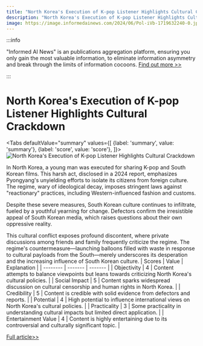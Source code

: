 ```yaml
---
title: "North Korea's Execution of K-pop Listener Highlights Cultural Crackdown"
description: "North Korea's Execution of K-pop Listener Highlights Cultural Crackdown"
image: https://image.informedainews.com/2024/06/Pol-iVb-1719632240-0.jpg
---
```



:::info

"Informed AI News" is an publications aggregation platform, ensuring you only gain the most valuable information, to eliminate information asymmetry and break through the limits of information cocoons.  [Find out more >>](/)

:::

# North Korea's Execution of K-pop Listener Highlights Cultural Crackdown


<Tabs
	defaultValue="summary"
	values={[
	{label: 'summary', value: 'summary'},
	{label: 'score', value: 'score'},
]}>
<TabItem value="summary">
<img
  src="https://image.informedainews.com/2024/06/Pol-iVb-1719632240-0.jpg"
  alt="North Korea's Execution of K-pop Listener Highlights Cultural Crackdown"
/>



In North Korea, a young man was executed for sharing K-pop and South Korean films. This harsh act, disclosed in a 2024 report, emphasizes Pyongyang's unyielding efforts to isolate its citizens from foreign culture. The regime, wary of ideological decay, imposes stringent laws against "reactionary" practices, including Western-influenced fashion and customs.

Despite these severe measures, South Korean culture continues to infiltrate, fueled by a youthful yearning for change. Defectors confirm the irresistible appeal of South Korean media, which raises questions about their own oppressive reality.

This cultural conflict exposes profound discontent, where private discussions among friends and family frequently criticize the regime. The regime's countermeasure—launching balloons filled with waste in response to cultural payloads from the South—merely underscores its desperation and the increasing influence of South Korean culture.
</TabItem>
<TabItem value="score">
	| Scores     | Value   | Explanation |
	| -------- | ------- | ------- |
	| Objectivity  | 4    | Content attempts to balance viewpoints but leans towards criticizing North Korea's cultural policies.    |
	| Social Impact | 5     | Content sparks widespread discussion on cultural censorship and human rights in North Korea.    |
	| Credibility    | 5    | Content is credible with solid evidence from defectors and reports.    |
	| Potential    | 4    | High potential to influence international views on North Korea's cultural policies.    |
	| Practicality    | 3    | Some practicality in understanding cultural impacts but limited direct application.    |
	| Entertainment Value    | 4    | Content is highly entertaining due to its controversial and culturally significant topic.    |
</TabItem>
</Tabs>

[Full article>>](https://www.theguardian.com/world/article/2024/jun/28/north-korea-execution-man-k-pop-human-rights-report)
